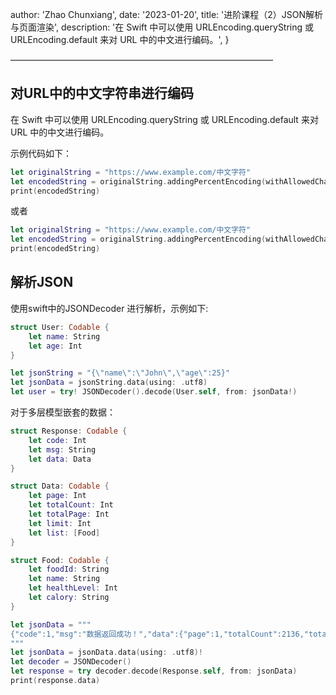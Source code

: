 
  author: 'Zhao Chunxiang',
  date: '2023-01-20',
  title: '进阶课程（2）JSON解析与页面渲染',
  description:
    '在 Swift 中可以使用 URLEncoding.queryString 或 URLEncoding.default 来对 URL 中的中文进行编码。',
}


——————————————————————————————



## **对URL中的中文字符串进行编码**

在 Swift 中可以使用 URLEncoding.queryString 或 URLEncoding.default 来对 URL 中的中文进行编码。

示例代码如下：

```swift
let originalString = "https://www.example.com/中文字符"
let encodedString = originalString.addingPercentEncoding(withAllowedCharacters: .urlQueryAllowed)
print(encodedString)
```

或者

```swift
let originalString = "https://www.example.com/中文字符"
let encodedString = originalString.addingPercentEncoding(withAllowedCharacters: .urlQueryAllowed)
print(encodedString)
```


## **解析JSON**

使用swift中的JSONDecoder 进行解析，示例如下:
```swift
struct User: Codable {
    let name: String
    let age: Int
}

let jsonString = "{\"name\":\"John\",\"age\":25}"
let jsonData = jsonString.data(using: .utf8)
let user = try! JSONDecoder().decode(User.self, from: jsonData!)
```

对于多层模型嵌套的数据：

```swift
struct Response: Codable {
    let code: Int
    let msg: String
    let data: Data
}

struct Data: Codable {
    let page: Int
    let totalCount: Int
    let totalPage: Int
    let limit: Int
    let list: [Food]
}

struct Food: Codable {
    let foodId: String
    let name: String
    let healthLevel: Int
    let calory: String
}

let jsonData = """
{"code":1,"msg":"数据返回成功！","data":{"page":1,"totalCount":2136,"totalPage":214,"limit":10,"list":[{"foodId":"5a4aa4442b9f5d97","name":"苹果","healthLevel":1,"calory":"53.0"},{"foodId":"d3607294c2a363fc","name":"苹果蕉","healthLevel":1,"calory":"90.0"},{"foodId":"14ead7edd07f9bbf","name":"木苹果","healthLevel":2,"calory":"134.0"},{"foodId":"78bc5e0d00229c70","name":"星苹果","healthLevel":1,"calory":"67.2"},{"foodId":"1c42e2dc1eaec59b","name":"苹果汁","healthLevel":2,"calory":"23.0"},{"foodId":"da7e701ff97310ce","name":"苹果梨","healthLevel":1,"calory":"53.0"},{"foodId":"b2d252e6742cf803","name":"伏苹果","healthLevel":1,"calory":"48.0"},{"foodId":"2a70671f6545f378","name":"蒸苹果","healthLevel":1,"calory":"35.33"},{"foodId":"15348968ec01a233","name":"青苹果","healthLevel":1,"calory":"49.0"},{"foodId":"8c79ca0b45f28f8a","name":"旱苹果","healthLevel":1,"calory":"34.0"}]}}
"""
let jsonData = jsonData.data(using: .utf8)!
let decoder = JSONDecoder()
let response = try decoder.decode(Response.self, from: jsonData)
print(response.data)
```

